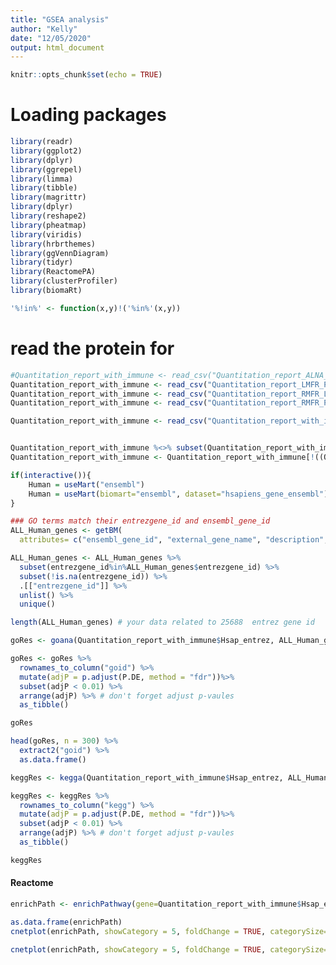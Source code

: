 ```yaml
---
title: "GSEA analysis"
author: "Kelly"
date: "12/05/2020"
output: html_document
---
```


```r
knitr::opts_chunk$set(echo = TRUE)
```
# Loading packages

```r
library(readr)
library(ggplot2)
library(dplyr)
library(ggrepel)
library(limma)
library(tibble)
library(magrittr)
library(dplyr)
library(reshape2)
library(pheatmap)
library(viridis)
library(hrbrthemes)
library(ggVennDiagram)
library(tidyr)
library(ReactomePA)
library(clusterProfiler)
library(biomaRt)

'%!in%' <- function(x,y)!('%in%'(x,y))
```

# read the protein for 
```r
#Quantitation_report_with_immune <- read_csv("Quantitation_report_ALNA_with_immune.csv")
Quantitation_report_with_immune <- read_csv("Quantitation_report_LMFR_PPS_with_immune.csv")
Quantitation_report_with_immune <- read_csv("Quantitation_report_RMFR_LMFR_with_immune.csv")
Quantitation_report_with_immune <- read_csv("Quantitation_report_RMFR_PPS_with_immune.csv")

Quantitation_report_with_immune <- read_csv("Quantitation_report_with_immune.csv")


Quantitation_report_with_immune %<>% subset(Quantitation_report_with_immune$Immune %in% "Yes")
Quantitation_report_with_immune <- Quantitation_report_with_immune[!((Quantitation_report_with_immune[,c(7,8,9,10)] %>% apply(MARGIN = 1, FUN = sum)) == 0),]
```



```r
if(interactive()){
    Human = useMart("ensembl")
    Human = useMart(biomart="ensembl", dataset="hsapiens_gene_ensembl")
}

### GO terms match their entrezgene_id and ensembl_gene_id
ALL_Human_genes <- getBM(
  attributes= c("ensembl_gene_id", "external_gene_name", "description", "entrezgene_id"), mart= Human)

```


```r
ALL_Human_genes <- ALL_Human_genes %>% 
  subset(entrezgene_id%in%ALL_Human_genes$entrezgene_id) %>% 
  subset(!is.na(entrezgene_id)) %>%
  .[["entrezgene_id"]] %>%
  unlist() %>%
  unique() 

length(ALL_Human_genes) # your data related to 25688  entrez gene id
```

```r
goRes <- goana(Quantitation_report_with_immune$Hsap_entrez, ALL_Human_genes, species = "Hs")

goRes <- goRes %>% 
  rownames_to_column("goid") %>%
  mutate(adjP = p.adjust(P.DE, method = "fdr"))%>%
  subset(adjP < 0.01) %>%
  arrange(adjP) %>% # don't forget adjust p-vaules
  as_tibble()

goRes 

head(goRes, n = 300) %>% 
  extract2("goid") %>% 
  as.data.frame()
```

```r
keggRes <- kegga(Quantitation_report_with_immune$Hsap_entrez, ALL_Human_genes, species = "Hs")

keggRes <- keggRes %>% 
  rownames_to_column("kegg") %>%
  mutate(adjP = p.adjust(P.DE, method = "fdr"))%>%
  subset(adjP < 0.01) %>%
  arrange(adjP) %>% # don't forget adjust p-vaules
  as_tibble()

keggRes 
```


#### Reactome
```r
enrichPath <- enrichPathway(gene=Quantitation_report_with_immune$Hsap_entrez, pAdjustMethod="fdr", qvalueCutoff=0.05, readable=T, minGSSize = 3, maxGSSize = 300)

as.data.frame(enrichPath)
cnetplot(enrichPath, showCategory = 5, foldChange = TRUE, categorySize="pvalue", node_label = 'category')

cnetplot(enrichPath, showCategory = 5, foldChange = TRUE, categorySize="pvalue", node_label = 'gene')

```